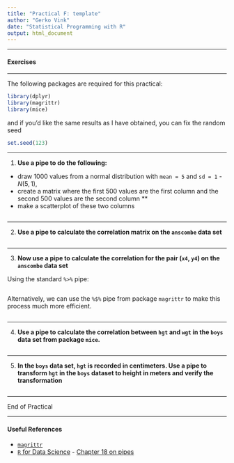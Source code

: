 ```yaml
---
title: "Practical F: template"
author: "Gerko Vink"
date: "Statistical Programming with R"
output: html_document
---
```


---

#### Exercises

---

The following packages are required for this practical:
```r
library(dplyr)
library(magrittr)
library(mice)
```
and if you'd like the same results as I have obtained, you can fix the random seed
```r
set.seed(123)
```

---

1. **Use a pipe to do the following:**

- draw 1000 values from a normal distribution with `mean = 5` and `sd = 1` - $N(5, 1)$, 
- create a matrix where the first 500 values are the first column and the second 500 values are the second column **
- make a scatterplot of these two columns
```r

```


---

2. **Use a pipe to calculate the correlation matrix on the `anscombe` data set**

```r

```

---

3. **Now use a pipe to calculate the correlation for the pair (`x4`, `y4`) on the `anscombe` data set**

Using the standard `%>%` pipe:
```r

```
Alternatively, we can use the `%$%` pipe from package `magrittr` to make this process much more efficient.
```r

```

---

4. **Use a pipe to calculate the correlation between `hgt` and `wgt` in the `boys` data set from package `mice`.**

```r

```

---

5. **In the `boys` data set, `hgt` is recorded in centimeters. Use a pipe to transform `hgt` in the `boys` dataset to height in meters and verify the transformation**


```r

```

---

End of Practical
 
---

#### Useful References

- [`magrittr`](https://magrittr.tidyverse.org)
- [`R` for Data Science](http://r4ds.had.co.nz) - [Chapter 18 on pipes](http://r4ds.had.co.nz/pipes.html)